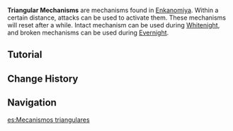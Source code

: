 {{Terminology Infobox
|image  = <gallery>
Triangular Mechanisms Whitenight.png|Whitenight
Triangular Mechanisms Evernight.png|Evernight
Triangular Mechanisms Damaged.png|Damaged
</gallery>
|type   = Exploration
|region = Inazuma
|area   = Enkanomiya
}}
'''Triangular Mechanisms''' are mechanisms found in [[Enkanomiya]]. Within a certain distance, attacks can be used to activate them. These mechanisms will reset after a while. Intact mechanism can be used during [[Whitenight]], and broken mechanisms can be used during [[Evernight]].

==Tutorial==
{{Transclude|Tutorial/Triangular Mechanisms...}}

==Change History==
{{Change History|2.4}}

==Navigation==
{{Exploration Navbox|Inazuma}}

[[es:Mecanismos triangulares]]